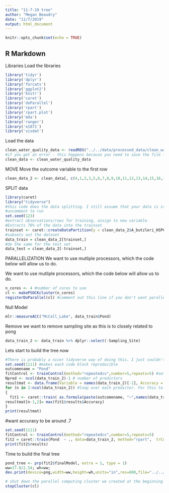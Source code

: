 ```yaml
---
title: "11-7-19 tree"
author: "Megan Beaudry"
date: "11/7/2019"
output: html_document
---
```



```r
knitr::opts_chunk$set(echo = TRUE)
```

## R Markdown
Libraries
Load the libraries
```r
library('tidyr')
library('dplyr')
library('forcats')
library('ggplot2')
library('knitr')
library('caret')
library('doParallel')
library('rpart')
library('rpart.plot')
library('mda')
library('ranger')
library('e1071')
library('visdat')
```


Load the data

```r
clean_water_quality_data <- readRDS("../../data/processed_data/clean_water_quality_data.rds")
#if you get an error - this happens because you need to save the file first cause it refers to a relative path 
clean_data <- clean_water_quality_data
```

MOVE
Move the outcome variable to the first row
```r
clean_data_2 <- clean_data[, c(4,1,2,3,5,6,7,8,9,10,11,12,13,14,15,16,17,18,19,20,21,22,23,24)]
```


SPLIT data
```r

library(caret)
library("tidyverse")
#this code does the data splitting. I still assume that your data is stored in the `d` object.
#uncomment to run
set.seed(123)
#extract observations/rows for training, assign to new variable. 
#Extracts 70% of the data into the trainset
trainset <- caret::createDataPartition(y = clean_data_2$A_butzleri_HSP60, p = 0.7, list = FALSE)
#subsets out the dataset
data_train = clean_data_2[trainset,] 
#do the same for the test set
data_test = clean_data_2[-trainset,] 
```

PARALLELIZATION
We want to use mutliple processors, which the code below will allow us to do.

We want to use mutliple processors, which the code below will allow us to do.
```r
n_cores <- 4 #number of cores to use
cl <- makePSOCKcluster(n_cores)
registerDoParallel(cl) #comment out this line if you don't want parallel computing
```

Null Model
```r
mlr::measureACC("McCall_Lake", data_train$Pond)
```
Remove
we want to remove sampling site as this is to closely related to pong
```r
data_train_2 <- data_train %>% dplyr::select(-Sampling_Site)
```


Lets start to build the tree now
```r
#There is probably a nicer tidyverse way of doing this. I just couldn't think of it, so did it this way.
set.seed(1111) #makes each code block reproducible
outcomename = "Pond"
fitControl <- trainControl(method="repeatedcv",number=5,repeats=5) #setting CV method for caret
Npred <- ncol(data_train_2)-1 # number of predictors
resultmat <- data.frame(Variable = names(data_train_2)[-1], Accuracy = rep(0,Npred)) #store performance for each variable
for (n in 2:ncol(data_train_2)) #loop over each predictor. For this to work, outcome must be in 1st column
{
  fit1 <- caret::train( as.formula(paste(outcomename, "~",names(data_train_2)[n])) , data = data_train_2, method = "rpart", trControl = fitControl, na.action = na.pass, tuneLength = 10)
resultmat[n-1,2]= max(fit1$results$Accuracy)  
}
print(resultmat)
```

#want accuracy to be around .7
```r
set.seed(1111)
fitControl <- trainControl(method="repeatedcv",number=5,repeats=5) 
fit2 = caret::train(Pond  ~ ., data=data_train_2, method="rpart",  trControl = fitControl, na.action = na.pass, tuneLength = 20) 
print(fit2$results)
```
Time to build the final tree
```r
pond_tree <- prp(fit2$finalModel, extra = 1, type = 1)
ww=17.8/2.54; wh=ww;
dev.print(device=png,width=ww,height=wh,units="in",res=600,file="../../results/pond_tree.png")
```


```r
# shut down the parallel computing cluster we created at the beginning of the analysis
stopCluster(cl)
```